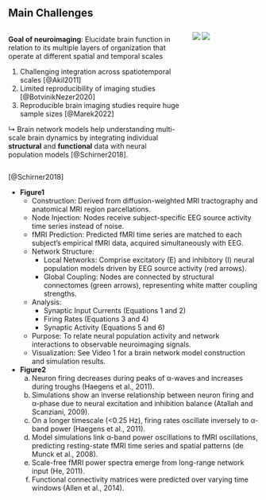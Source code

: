 ## Main Challenges {.r-fit-text}

:::: {.columns}
:::{.column width=50% .r-fit-text .smaller}
**Goal of neuroimaging**: Elucidate brain function in relation to its multiple layers of organization that operate at different spatial and temporal scales

:::{.callout-warning}
1. Challenging integration across spatiotemporal scales [@Akil2011]
2. Limited reproducibility of imaging studies [@BotvinikNezer2020]
3. Reproducible brain imaging studies require huge sample sizes [@Marek2022]
:::

↳ Brain network models help understanding multi-scale brain dynamics by integrating individual **structural** and **functional** data with neural population models [@Schirner2018].
:::
:::{.column width=50% style="margin-top: 0px;  margin-bottom: 0px; font-size: 0.6em;"}
![](https://iiif.elifesciences.org/lax/28927%2Felife-28927-fig1-v2.tif/full/1500,/0/default.jpg)
![](https://iiif.elifesciences.org/lax/28927%2Felife-28927-fig2-v2.tif/full/1500,/0/default.jpg)
:::
::::

::: {.citations}
[@Schirner2018]
:::

::: {.notes}
- **Figure1**
  - Construction: Derived from diffusion-weighted MRI tractography and anatomical MRI region parcellations.
  - Node Injection: Nodes receive subject-specific EEG source activity time series instead of noise.
  - fMRI Prediction: Predicted fMRI time series are matched to each subject’s empirical fMRI data, acquired simultaneously with EEG.
  - Network Structure:
    - Local Networks: Comprise excitatory (E) and inhibitory (I) neural population models driven by EEG source activity (red arrows).
    - Global Coupling: Nodes are connected by structural connectomes (green arrows), representing white matter coupling strengths.
  - Analysis:
    - Synaptic Input Currents (Equations 1 and 2)
    - Firing Rates (Equations 3 and 4)
    - Synaptic Activity (Equations 5 and 6)
  - Purpose: To relate neural population activity and network interactions to observable neuroimaging signals.
  - Visualization: See Video 1 for a brain network model construction and simulation results.

- **Figure2**
  a) Neuron firing decreases during peaks of α-waves and increases during troughs (Haegens et al., 2011).
  b) Simulations show an inverse relationship between neuron firing and α-phase due to neural excitation and inhibition balance (Atallah and Scanziani, 2009).
  c) On a longer timescale (<0.25 Hz), firing rates oscillate inversely to α-band power (Haegens et al., 2011).
  d) Model simulations link α-band power oscillations to fMRI oscillations, predicting resting-state fMRI time series and spatial patterns (de Munck et al., 2008).
  e) Scale-free fMRI power spectra emerge from long-range network input (He, 2011).
  f) Functional connectivity matrices were predicted over varying time windows (Allen et al., 2014).
:::
